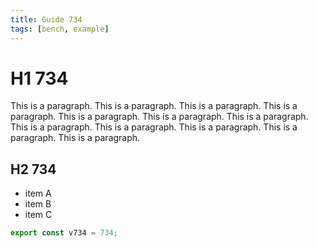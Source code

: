 ```yaml
---
title: Guide 734
tags: [bench, example]
---
```


# H1 734

This is a paragraph. This is a paragraph. This is a paragraph. This is a paragraph. This is a paragraph. This is a paragraph. This is a paragraph. This is a paragraph. This is a paragraph. This is a paragraph. This is a paragraph. This is a paragraph. 

## H2 734

- item A
- item B
- item C

```ts
export const v734 = 734;
```